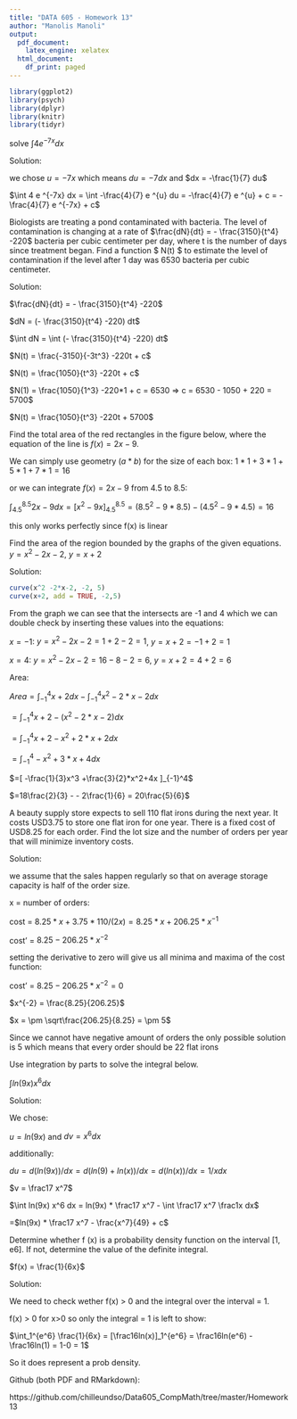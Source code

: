 ---
title: "DATA 605 - Homework 13"
author: "Manolis Manoli"
output:
  pdf_document:
    latex_engine: xelatex
  html_document:
    df_print: paged
---
```{r loading-libraries, echo=TRUE, results='hide', warning=FALSE, message=FALSE}
library(ggplot2)
library(psych)
library(dplyr)
library(knitr)
library(tidyr)
```

\section{Ex.1 - intergration by substitution}

solve $\int 4 e ^{-7x} dx$

Solution:

we chose $u = -7x$ which means $du = -7dx$ and $dx = -\frac{1}{7} du$

$\int 4 e ^{-7x} dx = \int -\frac{4}{7} e ^{u} du =  -\frac{4}{7} e ^{u} + c  =  -\frac{4}{7} e ^{-7x} + c$

\section{Ex.2 - differential equation}


Biologists are treating a pond contaminated with bacteria.  The level of contamination is changing at a rate of $\frac{dN}{dt} = - \frac{3150}{t^4} -220$ bacteria per cubic centimeter per day, where t is the number of days since treatment began.  Find a function $ N(t) $ to estimate the level of contamination if the level after 1 day was 6530 bacteria per cubic centimeter.

Solution:

$\frac{dN}{dt} = - \frac{3150}{t^4} -220$

$dN = (- \frac{3150}{t^4} -220) dt$

$\int dN = \int (- \frac{3150}{t^4} -220) dt$


$N(t) =  \frac{-3150}{-3t^3} -220t + c$

$N(t) =  \frac{1050}{t^3} -220t + c$

$N(1) =  \frac{1050}{1^3} -220*1 + c = 6530 => c = 6530 - 1050 + 220 = 5700$

$N(t) =  \frac{1050}{t^3} -220t + 5700$



\section{Ex.3 - intergral approximation}


Find the total area of the red rectangles in the figure below, where the equation of the line is  $f (x) = 2x- 9$.

We can simply use geometry ($a*b$) for the size of each box: $1*1 +3*1 + 5*1 + 7*1 = 16$ 

or we can integrate $f (x) = 2x- 9$ from 4.5 to 8.5:

$\int_{4.5}^{8.5}  2x- 9 dx = [x^2 - 9x]_{4.5}^{8.5} = (8.5^2 - 9*8.5) - (4.5^2 - 9*4.5) = 16$

this only works perfectly since f(x) is linear


\section{Ex.4 - area between 2 graphs}

Find the area of the region bounded by the graphs of the given equations.
$y = x^2 - 2x - 2$,
$y = x + 2$

Solution:

```{r}
curve(x^2 -2*x-2, -2, 5)
curve(x+2, add = TRUE, -2,5)
```

From the graph we can see that the intersects are -1 and 4 which we can double check by inserting these values into the equations:

$x=-1$:
$y = x^2 - 2x - 2 = 1 +2 -2 = 1$,
$y = x + 2 = -1 +2 = 1$

$x=4$:
$y = x^2 - 2x - 2 = 16 -8 -2 = 6$,
$y = x + 2 = 4 +2 = 6$

Area:

$Area = \int_{-1}^4 x+2 dx -\int_{-1}^4 x^2 -2*x-2 dx$

$=\int_{-1}^4 x+2  -(x^2 -2*x-2 )dx$

$=\int_{-1}^4 x+2  -x^2 +2*x+2 dx$

$=\int_{-1}^4  -x^2 +3*x+4 dx$

$=[ -\frac{1}{3}x^3 +\frac{3}{2}*x^2+4x ]_{-1}^4$

$=18\frac{2}{3} - - 2\frac{1}{6} = 20\frac{5}{6}$

\section{Ex.5 - optimizing storage}

A beauty supply store expects to sell 110 flat irons during the next year.  It costs USD3.75 to store one flat iron for one year.  There is a fixed cost of USD8.25 for each order.  Find the lot size and the number of orders per year that will minimize inventory costs.

Solution:

we assume that the sales happen regularly so that on average storage capacity is half of the order size.

x = number of orders:

cost = $8.25 * x + 3.75 * 110/(2x) = 8.25 * x + 206.25 *x^{-1}$

cost' = $8.25 - 206.25 *x^{-2}$

setting the derivative to zero will give us all minima and maxima of the cost function:

cost' = $8.25 - 206.25 *x^{-2} = 0$

$x^{-2} = \frac{8.25}{206.25}$

$x = \pm \sqrt\frac{206.25}{8.25} = \pm 5$

Since we cannot have negative amount of orders the only possible solution is 5 which means that every order should be 22 flat irons


\section{Ex.6 - integration by parts}

Use integration by parts to solve the integral below.

$\int ln(9x) x^6 dx$

Solution:

We chose:

$u = ln(9x)$ and $dv = x^6 dx$

additionally: 

$du = d(ln(9x))/dx = d(ln(9) + ln(x))/dx = d(ln(x))/dx = 1/x dx$

$v = \frac17 x^7$

$\int ln(9x) x^6 dx = ln(9x) * \frac17 x^7 - \int \frac17 x^7 \frac1x dx$

=$ln(9x) * \frac17 x^7 - \frac{x^7}{49} + c$



\section{Ex.7 - prob density}

Determine whether f (x) is a probability density function on the interval [1, e6].  If not, determine the value of the definite integral.

$f(x) = \frac{1}{6x}$

Solution:

We need to check wether f(x) > 0 and the integral over the interval = 1.

f(x) > 0 for x>0 so only the integral = 1 is left to show:

$\int_1^{e^6} \frac{1}{6x} = [\frac16ln(x)]_1^{e^6} = \frac16ln(e^6) - \frac16ln(1) = 1-0 = 1$

So it does represent a prob density.



Github (both PDF and RMarkdown):

https://github.com/chilleundso/Data605_CompMath/tree/master/Homework13